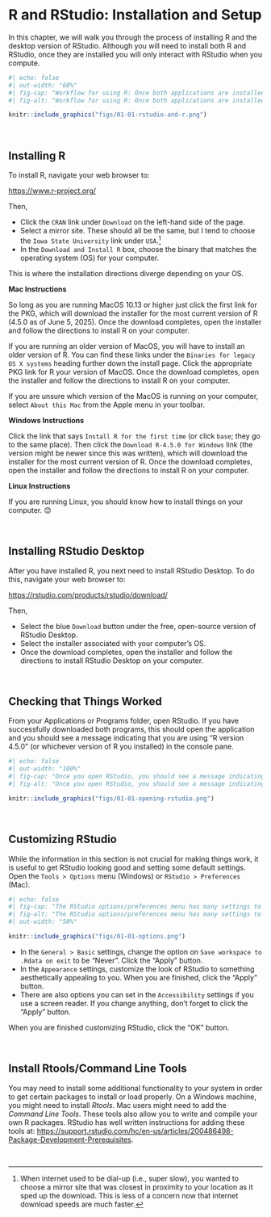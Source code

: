 # R and RStudio: Installation and Setup

In this chapter, we will walk you through the process of installing R and the desktop version of RStudio. Although you will need to install both R and RStudio, once they are installed you will only interact with RStudio when you compute. 

```r
#| echo: false
#| out-width: "60%"
#| fig-cap: "Workflow for using R: Once both applications are installed on you computer, you will only interact with R through RStudio."
#| fig-alt: "Workflow for using R: Once both applications are installed on you computer, you will only interact with R through RStudio."

knitr::include_graphics("figs/01-01-rstudio-and-r.png")
```

<br />


## Installing R

To install R, navigate your web browser to:

<p style="margin-left:auto; margin-right:auto;"><https://www.r-project.org/></p>

Then,

- Click the `CRAN` link under `Download` on the left-hand side of the page.
- Select a mirror site. These should all be the same, but I tend to choose the `Iowa State University` link under `USA`.^[When internet used to be dial-up (i.e., super slow), you wanted to choose a mirror site  that was closest in proximity to your location as it sped up the download. This is less of a concern now that internet download speeds are much faster.]
- In the `Download and Install R` box, choose the binary that matches the operating system (OS) for your computer.

This is where the installation directions diverge depending on your OS.

**Mac Instructions**

So long as you are running MacOS 10.13 or higher just click the first link for the PKG, which will download the installer for the most current version of R (4.5.0 as of June 5, 2025). Once the download completes, open the installer and follow the directions to install R on your computer.

If you are running an older version of MacOS, you will have to install an older version of R. You can find these links under the `Binaries for legacy OS X systems` heading further down the install page. Click the appropriate PKG link for R your version of MacOS. Once the download completes, open the installer and follow the directions to install R on your computer.

If you are unsure which version of the MacOS is running on your computer, select `About this Mac` from the Apple menu in your toolbar. 


**Windows Instructions**

Click the link that says `Install R for the first time` (or click `base`; they go to the same place). Then click the `Download R-4.5.0 for Windows` link (the version might be newer since this was written), which will download the installer for the most current version of R. Once the download completes, open the installer and follow the directions to install R on your computer.


**Linux Instructions**

If you are running Linux, you should know how to install things on your computer. 😊


<br />


## Installing RStudio Desktop


After you have installed R, you next need to install RStudio Desktop. To do this, navigate your web browser to:

<p style="margin-left:auto; margin-right:auto;"><https://rstudio.com/products/rstudio/download/></p>

Then,

- Select the blue `Download` button under the free, open-source version of RStudio Desktop.
- Select the installer associated with your computer's OS.
- Once the download completes, open the installer and follow the directions to install RStudio Desktop on your computer.

<br />


## Checking that Things Worked

From your Applications or Programs folder, open RStudio. If you have successfully downloaded both programs, this should open the application and you should see a message indicating that you are using "R version 4.5.0" (or whichever version of R you installed) in the console pane.

```r
#| echo: false
#| out-width: "100%"
#| fig-cap: "Once you open RStudio, you should see a message indicating that you are using the version of R that you installed in the console pane (here version 4.1.1). Here the console pane is on the left-side, but it may be in a different location for you. Your RStudio may also have a white background rather than the black background seen here."
#| fig-alt: "Once you open RStudio, you should see a message indicating that you are using the version of R that you installed in the console pane (here version 4.1.1). Here the console pane is on the left-side, but it may be in a different location for you. Your RStudio may also have a white background rather than the black background seen here."

knitr::include_graphics("figs/01-01-opening-rstudio.png")
```

<br />


## Customizing RStudio

While the information in this section is not crucial for making things work, it is useful to get RStudio looking good and setting some default settings. Open the `Tools > Options` menu (Windows) or `RStudio > Preferences` (Mac). 

```r
#| echo: false
#| fig-cap: "The RStudio options/preferences menu has many settings to customize RStudio."
#| fig-alt: "The RStudio options/preferences menu has many settings to customize RStudio."
#| out-width: "50%"

knitr::include_graphics("figs/01-01-options.png")
```


- In the `General > Basic` settings, change the option on `Save workspace to .Rdata on exit` to be "Never". Click the "Apply" button.
- In the `Appearance` settings, customize the look of RStudio to something aesthetically appealing to you. When you are finished, click the "Apply" button.
- There are also options you can set in the `Accessibility` settings if you use a screen reader. If you change anything, don't forget to click the "Apply" button.

When you are finished customizing RStudio, click the "OK" button.


<br />


## Install Rtools/Command Line Tools

You may need to install some additional functionality to your system in order to get certain packages to install or load properly. On a Windows machine, you might need to install *Rtools*. Mac users might need to add the *Command Line Tools*. These tools also allow you to write and compile your own R packages. RStudio has well written instructions for adding these tools at: <https://support.rstudio.com/hc/en-us/articles/200486498-Package-Development-Prerequisites>.


<br />


